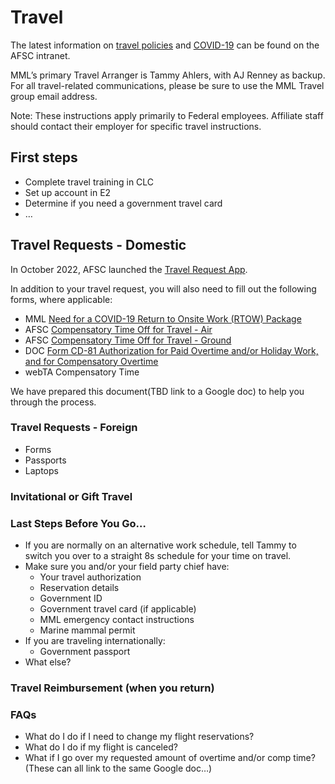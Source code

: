 # Travel

The latest information on [travel policies](https://sites.google.com/noaa.gov/myafsc/administrative/travel) and [COVID-19](https://sites.google.com/noaa.gov/myafsc/covid-19) can be found on the AFSC intranet. 

MML's primary Travel Arranger is Tammy Ahlers, with AJ Renney as backup. For all travel-related communications, please be sure to use the MML Travel group email address. 

Note: These instructions apply primarily to Federal employees. Affiliate staff should contact their employer for specific travel instructions. 

## First steps

* Complete travel training in CLC
* Set up account in E2
* Determine if you need a government travel card
* ...

## Travel Requests - Domestic

In October 2022, AFSC launched the [Travel Request App](https://script.google.com/a/macros/noaa.gov/s/AKfycbwdQxgdDdWfoH_4bBK9xMfShQaqMPNogkTZx-VgC6tTx3aUMDogSxwEGWHWnAcZMSv4/exec).  

In addition to your travel request, you will also need to fill out the following forms, where applicable:

- MML [Need for a COVID-19 Return to Onsite Work (RTOW) Package](https://drive.google.com/file/d/1HUTkU0xsghZ6AWgv8T3aF2r-vpI228ZD/view?usp=share_link)
- AFSC [Compensatory Time Off for Travel - Air](https://drive.google.com/file/d/0B0F7lrCfNBC1T21FVTBlRHplMmdaNDlRd1B5cmh0dmpST3Fr/view?resourcekey=0-Le96mgNIArHZZMX12w8MMg)
- AFSC [Compensatory Time Off for Travel - Ground](https://drive.google.com/file/d/0B0F7lrCfNBC1cFJYX2R6dGJmODI4WWh2NVhWQ1VqRlpyUkpr/view?resourcekey=0-2J1t7Lua3_pRimSfBEcWxg)
- DOC [Form CD-81 Authorization for Paid Overtime and/or Holiday Work, and for Compensatory Overtime](https://drive.google.com/file/d/1CMZNBhW8dGxtPmhE3rrEvNm7VyZgz8oW/view)
- webTA Compensatory Time

We have prepared this document(TBD link to a Google doc) to help you through the process.

### Travel Requests - Foreign

- Forms
- Passports
- Laptops

### Invitational or Gift Travel

### Last Steps Before You Go...

- If you are normally on an alternative work schedule, tell Tammy to switch you over to a straight 8s schedule for your time on travel.
- Make sure you and/or your field party chief have: 
  -  Your travel authorization
  -  Reservation details
  -  Government ID
  -  Government travel card (if applicable)
  -  MML emergency contact instructions
  -  Marine mammal permit
- If you are traveling internationally: 
  - Government passport
- What else?

### Travel Reimbursement (when you return)

### FAQs

- What do I do if I need to change my flight reservations?
- What do I do if my flight is canceled?
- What if I go over my requested amount of overtime and/or comp time?
(These can all link to the same Google doc...)
